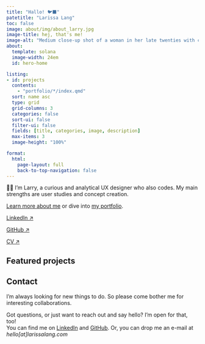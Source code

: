 ```yaml
---
title: "Hallo! 🐦‍⬛"
patetitle: "Larissa Lang"
toc: false
image: about/img/about_larry.jpg
image-title: hej, that's me!
image-alt: "Medium close-up shot of a woman in her late twenties with curly hair and a headband, looking into the lens and smiling"
about:
  template: solana
  image-width: 24em
  id: hero-home

listing: 
- id: projects
  contents: 
    - "portfolio/*/index.qmd"
  sort: name asc
  type: grid
  grid-columns: 3
  categories: false
  sort-ui: false
  filter-ui: false
  fields: [title, categories, image, description]
  max-items: 3
  image-height: "100%"

format:
  html: 
    page-layout: full
    back-to-top-navigation: false
---
```


:::: {#hero-home .text-large}
👋🏻 I’m Larry, a curious and analytical UX designer who also codes. My main strengths are user studies and concept creation. 

[Learn more about me](about/index.qmd) or dive into [my portfolio](portfolio/index.qmd).


::: {.button-about}
[LinkedIn &#x2197;](https://www.linkedin.com/in/larissalang/){.btn .btn-outline-primary .btn-lg .btn role="button"}

[GitHub &#x2197;](https://github.com/lalarus){.btn .btn-outline-primary .btn-lg .btn role="button"}

<!-- target="_blank" opens internal link in a new window -->
[CV &#x2197;](about/documents/CV-larissalang-web.pdf){.btn .btn-outline-primary .btn-lg .btn role="button" target="_blank"}
:::
::::


:::: {#featured-projects}
## Featured projects

::: {#projects}
:::

::::


:::: {#about-contact}
## Contact <iconify-icon icon="fa-solid:certificate" id="contact-certificate" width="0.75em"></iconify-icon>
I’m always looking for new things to do. So please come bother me for interesting collaborations.

Got questions, or just want to reach out and say hello? I'm open for that, too! <br>
You can find me on <iconify-icon icon="ph:linkedin-logo-light" id="contact-linkedin" width="1.6em"></iconify-icon> [LinkedIn](https://www.linkedin.com/in/larissalang/) and <iconify-icon icon="ph:github-logo-light" id="contact-github" width="1.4em"></iconify-icon> [GitHub](https://github.com/lalarus).
Or, you can drop me an e-mail at *hello[at]larissalang.com*
::::


<!--
[Learn more about me &#x2197;](about.qmd){.btn .btn-outline-primary .btn-lg .btn role="button"}
-->
